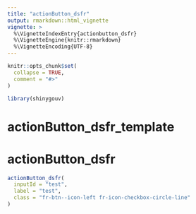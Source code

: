 ```yaml
---
title: "actionButton_dsfr"
output: rmarkdown::html_vignette
vignette: >
  %\VignetteIndexEntry{actionbutton_dsfr}
  %\VignetteEngine{knitr::rmarkdown}
  %\VignetteEncoding{UTF-8}
---
```


```r
knitr::opts_chunk$set(
  collapse = TRUE,
  comment = "#>"
)
```

```r
library(shinygouv)
```

<!-- WARNING - This vignette is generated by {fusen} from /dev/flat_composants/flat_actionButton.Rmd: do not edit by hand -->

# actionButton_dsfr_template

    

  
  

  


# actionButton_dsfr

```r
actionButton_dsfr(
  inputId = "test",
  label = "test",
  class = "fr-btn--icon-left fr-icon-checkbox-circle-line"
)
```

